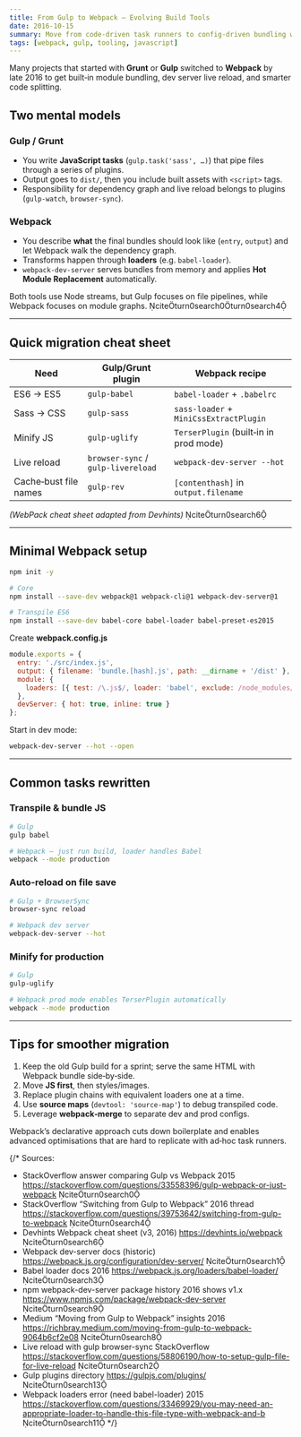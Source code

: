 ```yaml
---
title: From Gulp to Webpack – Evolving Build Tools
date: 2016-10-15
summary: Move from code‑driven task runners to config‑driven bundling with Webpack, plus a task‑by‑task cheat sheet.
tags: [webpack, gulp, tooling, javascript]
---
```


Many projects that started with **Grunt** or **Gulp** switched to **Webpack** by late 2016 to get built‑in module bundling, dev server live reload, and smarter code splitting.

## Two mental models

### Gulp / Grunt

- You write **JavaScript tasks** (`gulp.task('sass', …)`) that pipe files through a series of plugins.  
- Output goes to `dist/`, then you include built assets with `<script>` tags.  
- Responsibility for dependency graph and live reload belongs to plugins (`gulp‑watch`, `browser‑sync`).  

### Webpack

- You describe **what** the final bundles should look like (`entry`, `output`) and let Webpack walk the dependency graph.  
- Transforms happen through **loaders** (e.g. `babel-loader`).  
- `webpack-dev-server` serves bundles from memory and applies **Hot Module Replacement** automatically.

Both tools use Node streams, but Gulp focuses on file pipelines, while Webpack focuses on module graphs. citeturn0search0turn0search4

---

## Quick migration cheat sheet

| Need | Gulp/Grunt plugin | Webpack recipe |
| --- | --- | --- |
| ES6 → ES5 | `gulp-babel` | `babel-loader` + `.babelrc` |
| Sass → CSS | `gulp-sass` | `sass-loader` + `MiniCssExtractPlugin` |
| Minify JS | `gulp-uglify` | `TerserPlugin` (built‑in in prod mode) |
| Live reload | `browser-sync` / `gulp-livereload` | `webpack-dev-server --hot` |
| Cache‑bust file names | `gulp-rev` | `[contenthash]` in `output.filename` |

*(WebPack cheat sheet adapted from Devhints)* citeturn0search6

---

## Minimal Webpack setup

```bash
npm init -y

# Core
npm install --save-dev webpack@1 webpack-cli@1 webpack-dev-server@1

# Transpile ES6
npm install --save-dev babel-core babel-loader babel-preset-es2015
```

Create **webpack.config.js**

```js
module.exports = {
  entry: './src/index.js',
  output: { filename: 'bundle.[hash].js', path: __dirname + '/dist' },
  module: {
    loaders: [{ test: /\.js$/, loader: 'babel', exclude: /node_modules/ }]
  },
  devServer: { hot: true, inline: true }
};
```

Start in dev mode:

```bash
webpack-dev-server --hot --open
```

---

## Common tasks rewritten

### Transpile & bundle JS

```bash
# Gulp
gulp babel

# Webpack – just run build, loader handles Babel
webpack --mode production
```

### Auto‑reload on file save

```bash
# Gulp + BrowserSync
browser-sync reload

# Webpack dev server
webpack-dev-server --hot
```

### Minify for production

```bash
# Gulp
gulp-uglify

# Webpack prod mode enables TerserPlugin automatically
webpack --mode production
```

---

## Tips for smoother migration

1. Keep the old Gulp build for a sprint; serve the same HTML with Webpack bundle side‑by‑side.  
2. Move **JS first**, then styles/images.  
3. Replace plugin chains with equivalent loaders one at a time.  
4. Use **source maps** (`devtool: 'source-map'`) to debug transpiled code.  
5. Leverage **webpack‑merge** to separate dev and prod configs.

Webpack’s declarative approach cuts down boilerplate and enables advanced optimisations that are hard to replicate with ad‑hoc task runners.

{/*
Sources:
- StackOverflow answer comparing Gulp vs Webpack 2015 https://stackoverflow.com/questions/33558396/gulp-webpack-or-just-webpack citeturn0search0
- StackOverflow “Switching from Gulp to Webpack” 2016 thread https://stackoverflow.com/questions/39753642/switching-from-gulp-to-webpack citeturn0search4
- Devhints Webpack cheat sheet (v3, 2016) https://devhints.io/webpack citeturn0search6
- Webpack dev-server docs (historic) https://webpack.js.org/configuration/dev-server/ citeturn0search1
- Babel loader docs 2016 https://webpack.js.org/loaders/babel-loader/ citeturn0search3
- npm webpack-dev-server package history 2016 shows v1.x https://www.npmjs.com/package/webpack-dev-server citeturn0search9
- Medium “Moving from Gulp to Webpack” insights 2016 https://richbray.medium.com/moving-from-gulp-to-webpack-9064b6cf2e08 citeturn0search8
- Live reload with gulp browser-sync StackOverflow https://stackoverflow.com/questions/58806190/how-to-setup-gulp-file-for-live-reload citeturn0search2
- Gulp plugins directory https://gulpjs.com/plugins/ citeturn0search13
- Webpack loaders error (need babel-loader) 2015 https://stackoverflow.com/questions/33469929/you-may-need-an-appropriate-loader-to-handle-this-file-type-with-webpack-and-b citeturn0search11
*/}

